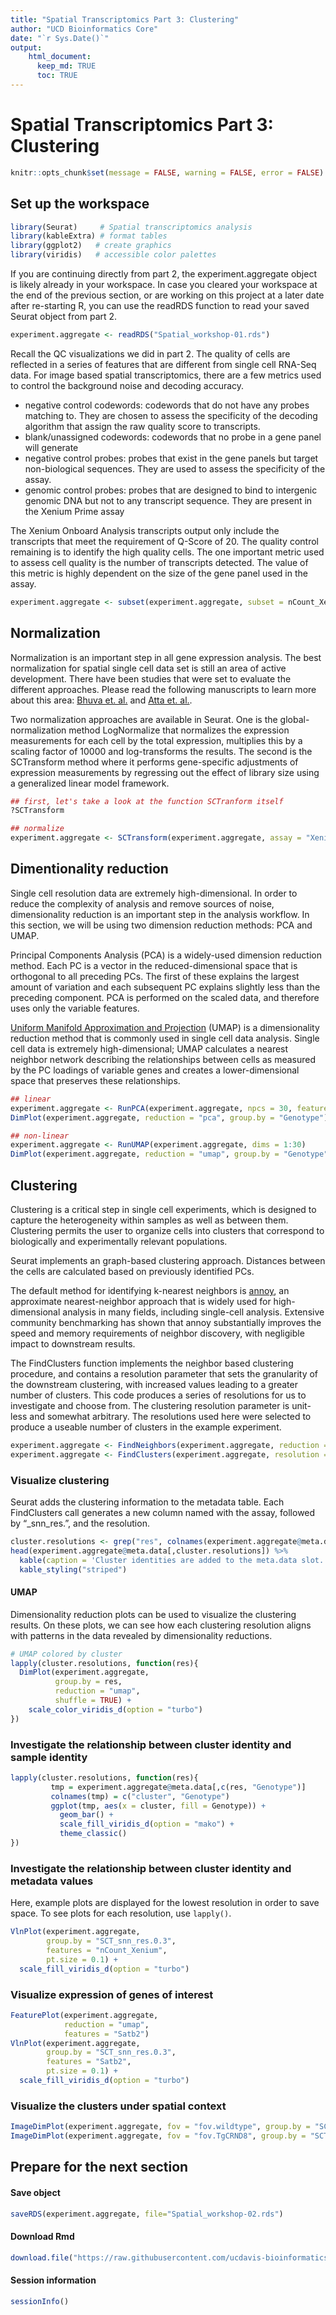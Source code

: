 ```yaml
---
title: "Spatial Transcriptomics Part 3: Clustering"
author: "UCD Bioinformatics Core"
date: "`r Sys.Date()`"
output:
    html_document:
      keep_md: TRUE
      toc: TRUE
---
```


# Spatial Transcriptomics Part 3: Clustering

```r
knitr::opts_chunk$set(message = FALSE, warning = FALSE, error = FALSE)
```

## Set up the workspace


```r
library(Seurat)     # Spatial transcriptomics analysis
library(kableExtra) # format tables
library(ggplot2)   # create graphics
library(viridis)   # accessible color palettes
```

If you are continuing directly from part 2, the experiment.aggregate object is likely already in your workspace. In case you cleared your workspace at the end of the previous section, or are working on this project at a later date after re-starting R, you can use the readRDS function to read your saved Seurat object from part 2.


```r
experiment.aggregate <- readRDS("Spatial_workshop-01.rds")
```

Recall the QC visualizations we did in part 2. The quality of cells are reflected in a series of features that are different from single cell RNA-Seq data. For image based spatial transcriptomics, there are a few metrics used to control the background noise and decoding accuracy.

* negative control codewords: codewords that do not have any probes matching to. They are chosen to assess the specificity of the decoding algorithm that assign the raw quality score to transcripts.
* blank/unassigned codewords: codewords that no probe in a gene panel will generate
* negative control probes: probes that exist in the gene panels but target non-biological sequences. They are used to assess the specificity of the assay.
* genomic control probes: probes that are designed to bind to intergenic genomic DNA but not to any transcript sequence. They are present in the Xenium Prime assay

The Xenium Onboard Analysis transcripts output only include the transcripts that meet the requirement of Q-Score of 20. The quality control remaining is to identify the high quality cells. The one important metric used to assess cell quality is the number of transcripts detected. The value of this metric is highly dependent on the size of the gene panel used in the assay.

```r
experiment.aggregate <- subset(experiment.aggregate, subset = nCount_Xenium > 20)
```

## Normalization

Normalization is an important step in all gene expression analysis. The best normalization for spatial single cell data set is still an area of active development. There have been studies that were set to evaluate the different approaches. Please read the following manuscripts to learn more about this area: [Bhuva et. al.](https://genomebiology.biomedcentral.com/articles/10.1186/s13059-024-03241-7) and [Atta et. al.](https://genomebiology.biomedcentral.com/articles/10.1186/s13059-024-03303-w).

Two normalization approaches are available in Seurat. One is the global-normalization method LogNormalize that normalizes the expression measurements for each cell by the total expression, multiplies this by a scaling factor of 10000 and log-transforms the results. The second is the SCTransform method where it performs gene-specific adjustments of expression measurements by regressing out the effect of library size using a generalized linear model framework.

```r
## first, let's take a look at the function SCTranform itself
?SCTransform

## normalize
experiment.aggregate <- SCTransform(experiment.aggregate, assay = "Xenium")
```

## Dimentionality reduction

Single cell resolution data are extremely high-dimensional. In order to reduce the complexity of analysis and remove sources of noise, dimensionality reduction is an important step in the analysis workflow. In this section, we will be using two dimension reduction methods: PCA and UMAP.

Principal Components Analysis (PCA) is a widely-used dimension reduction method. Each PC is a vector in the reduced-dimensional space that is orthogonal to all preceding PCs. The first of these explains the largest amount of variation and each subsequent PC explains slightly less than the preceding component. PCA is performed on the scaled data, and therefore uses only the variable features.

[Uniform Manifold Approximation and Projection](https://arxiv.org/pdf/1802.03426v3.pdf) (UMAP) is a dimensionality reduction method that is commonly used in single cell data analysis. Single cell data is extremely high-dimensional; UMAP calculates a nearest neighbor network describing the relationships between cells as measured by the PC loadings of variable genes and creates a lower-dimensional space that preserves these relationships.

```r
## linear
experiment.aggregate <- RunPCA(experiment.aggregate, npcs = 30, features = rownames(experiment.aggregate))
DimPlot(experiment.aggregate, reduction = "pca", group.by = "Genotype")

## non-linear
experiment.aggregate <- RunUMAP(experiment.aggregate, dims = 1:30)
DimPlot(experiment.aggregate, reduction = "umap", group.by = "Genotype")

```

## Clustering

Clustering is a critical step in single cell experiments, which is designed to capture the heterogeneity within samples as well as between them. Clustering permits the user to organize cells into clusters that correspond to biologically and experimentally relevant populations.

Seurat implements an graph-based clustering approach. Distances between the cells are calculated based on previously identified PCs.

The default method for identifying k-nearest neighbors is [annoy](https://github.com/spotify/annoy), an approximate nearest-neighbor approach that is widely used for high-dimensional analysis in many fields, including single-cell analysis. Extensive community benchmarking has shown that annoy substantially improves the speed and memory requirements of neighbor discovery, with negligible impact to downstream results.

The FindClusters function implements the neighbor based clustering procedure, and contains a resolution parameter that sets the granularity of the downstream clustering, with increased values leading to a greater number of clusters. This code produces a series of resolutions for us to investigate and choose from. The clustering resolution parameter is unit-less and somewhat arbitrary. The resolutions used here were selected to produce a useable number of clusters in the example experiment.

```r
experiment.aggregate <- FindNeighbors(experiment.aggregate, reduction = "pca", dims = 1:30)
experiment.aggregate <- FindClusters(experiment.aggregate, resolution = c(0.3, 0.5))
```

### Visualize clustering

Seurat adds the clustering information to the metadata table. Each FindClusters call generates a new column named with the assay, followed by "_snn_res.", and the resolution.

```r
cluster.resolutions <- grep("res", colnames(experiment.aggregate@meta.data), value = TRUE)
head(experiment.aggregate@meta.data[,cluster.resolutions]) %>%
  kable(caption = 'Cluster identities are added to the meta.data slot.') %>%
  kable_styling("striped")
```

#### UMAP

Dimensionality reduction plots can be used to visualize the clustering results. On these plots, we can see how each clustering resolution aligns with patterns in the data revealed by dimensionality reductions.

```r
# UMAP colored by cluster
lapply(cluster.resolutions, function(res){
  DimPlot(experiment.aggregate,
          group.by = res,
          reduction = "umap",
          shuffle = TRUE) +
    scale_color_viridis_d(option = "turbo")
})
```

### Investigate the relationship between cluster identity and sample identity


```r
lapply(cluster.resolutions, function(res){
         tmp = experiment.aggregate@meta.data[,c(res, "Genotype")]
         colnames(tmp) = c("cluster", "Genotype")
         ggplot(tmp, aes(x = cluster, fill = Genotype)) +
           geom_bar() +
           scale_fill_viridis_d(option = "mako") +
           theme_classic()
})
```

### Investigate the relationship between cluster identity and metadata values

Here, example plots are displayed for the lowest resolution in order to save space. To see plots for each resolution, use `lapply()`.

```r
VlnPlot(experiment.aggregate,
        group.by = "SCT_snn_res.0.3",
        features = "nCount_Xenium",
        pt.size = 0.1) +
  scale_fill_viridis_d(option = "turbo")
```

### Visualize expression of genes of interest

```r
FeaturePlot(experiment.aggregate,
            reduction = "umap",
            features = "Satb2")
VlnPlot(experiment.aggregate,
        group.by = "SCT_snn_res.0.3",
        features = "Satb2",
        pt.size = 0.1) +
  scale_fill_viridis_d(option = "turbo")
```

### Visualize the clusters under spatial context

```r
ImageDimPlot(experiment.aggregate, fov = "fov.wildtype", group.by = "SCT_snn_res.0.3", size = 0.3, axes = T)
ImageDimPlot(experiment.aggregate, fov = "fov.TgCRND8", group.by = "SCT_snn_res.0.3", size = 0.3, axes = T)
```

## Prepare for the next section

#### Save object
```r
saveRDS(experiment.aggregate, file="Spatial_workshop-02.rds")
```

#### Download Rmd
```r
download.file("https://raw.githubusercontent.com/ucdavis-bioinformatics-training/2025-March-Spatial-Transcriptomics/main/data_analysis/03-Celltype.Rmd", "03-Celltype.Rmd")
```

#### Session information
```r
sessionInfo()
```
